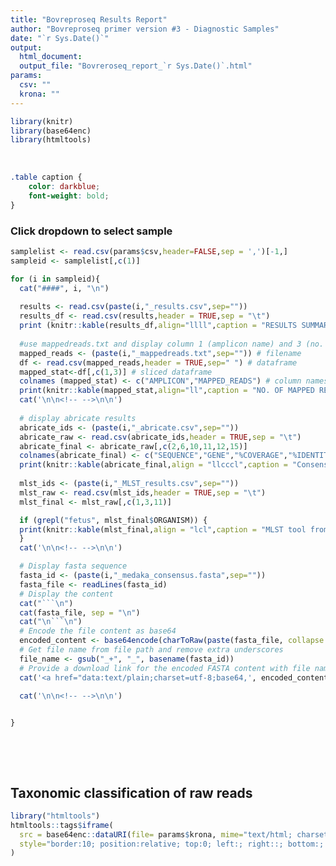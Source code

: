 ---
title: "Bovreproseq Results Report"
author: "Bovreproseq primer version #3 - Diagnostic Samples"
date: "`r Sys.Date()`"
output: 
  html_document:
  output_file: "Bovreroseq_report_`r Sys.Date()`.html"
params:
  csv: ""
  krona: ""
---

```{r setup, include=FALSE}
library(knitr)
library(base64enc)
library(htmltools)
```


<br>
```{css, echo=FALSE}
.table caption {
    color: darkblue;
    font-weight: bold;
}
```

### Click dropdown to select sample {.tabset .tabset-dropdown}
```{r, results='asis',echo=FALSE}

samplelist <- read.csv(params$csv,header=FALSE,sep = ',')[-1,]
sampleid <- samplelist[,c(1)]

for (i in sampleid){
  cat("####", i, "\n")
  
  results <- read.csv(paste(i,"_results.csv",sep=""))
  results_df <- read.csv(results,header = TRUE,sep = "\t")
  print (knitr::kable(results_df,align="llll",caption = "RESULTS SUMMARY - Based on abricate results")) 
  
  #use mappedreads.txt and display column 1 (amplicon name) and 3 (no. of mapped reads)
  mapped_reads <- (paste(i,"_mappedreads.txt",sep="")) # filename
  df <- read.csv(mapped_reads,header = TRUE,sep=" ") # dataframe
  mapped_stat<-df[,c(1,3)] # sliced dataframe
  colnames (mapped_stat) <- c("AMPLICON","MAPPED_READS") # column names
  print(knitr::kable(mapped_stat,align="ll",caption = "NO. OF MAPPED READS. Generated using minimap2 and samtools")) # displat table
  cat('\n\n<!-- -->\n\n') 
 
  # display abricate results
  abricate_ids <- (paste(i,"_abricate.csv",sep=""))
  abricate_raw <- read.csv(abricate_ids,header = TRUE,sep = "\t")
  abricate_final <- abricate_raw[,c(2,6,10,11,12,15)]
  colnames(abricate_final) <- c("SEQUENCE","GENE","%COVERAGE","%IDENTITY","DATABASE","REFERENCE") # nolint
  print(knitr::kable(abricate_final,align = "llcccl",caption = "Consensus compared to reference database. Generated using abricate and custom database")) # nolint: line_length_linter.
  
  mlst_ids <- (paste(i,"_MLST_results.csv",sep=""))
  mlst_raw <- read.csv(mlst_ids,header = TRUE,sep = "\t")
  mlst_final <- mlst_raw[,c(1,3,11)]

  if (grepl("fetus", mlst_final$ORGANISM)) {
  print(knitr::kable(mlst_final,align = "lcl",caption = "MLST tool from github (https://github.com/tseemann/mlst). Scans contig files against traditional PubMLST typing schemes")) # nolint: line_length_linter.
  }
  cat('\n\n<!-- -->\n\n')

  # Display fasta sequence
  fasta_id <- (paste(i,"_medaka_consensus.fasta",sep=""))
  fasta_file <- readLines(fasta_id)
  # Display the content
  cat("```\n")
  cat(fasta_file, sep = "\n")
  cat("\n```\n")
  # Encode the file content as base64
  encoded_content <- base64encode(charToRaw(paste(fasta_file, collapse = "\n")))
  # Get file name from file path and remove extra underscores
  file_name <- gsub("_+", "_", basename(fasta_id))
  # Provide a download link for the encoded FASTA content with file name
  cat('<a href="data:text/plain;charset=utf-8;base64,', encoded_content, '" download="', file_name, '">Download FASTA file</a>')
  
  cat('\n\n<!-- -->\n\n')


}
```
<br>

<br>

## Taxonomic classification of raw reads 

```{r, echo=FALSE}
library("htmltools")
htmltools::tags$iframe(
  src = base64enc::dataURI(file= params$krona, mime="text/html; charset=UTF-8"),
  style="border:10; position:relative; top:0; left:; right::; bottom:; width:100%; height:800px"
)
```